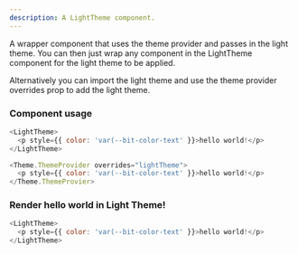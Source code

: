 ```yaml
---
description: A LightTheme component.
---
```



A wrapper component that uses the theme provider and passes in the light theme. You can then just wrap any component in the LightTheme component for the light theme to be applied.

Alternatively you can import the light theme and use the theme provider overrides prop to add the light theme.

### Component usage

```js
<LightTheme>
  <p style={{ color: 'var(--bit-color-text' }}>hello world!</p>
</LightTheme>
```

```js
<Theme.ThemeProvider overrides="lightTheme">
  <p style={{ color: 'var(--bit-color-text' }}>hello world!</p>
</Theme.ThemeProvier>
```

### Render hello world in Light Theme!

```js live
<LightTheme>
  <p style={{ color: 'var(--bit-color-text' }}>hello world!</p>
</LightTheme>
```
